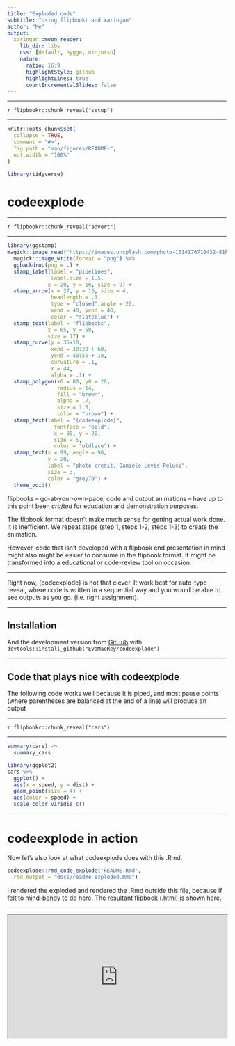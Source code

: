 ```yaml
---
title: "Exploded code"
subtitle: "Using flipbookr and xaringan"
author: "Me"
output:
  xaringan::moon_reader:
    lib_dir: libs
    css: [default, hygge, ninjutsu]
    nature:
      ratio: 16:9
      highlightStyle: github
      highlightLines: true
      countIncrementalSlides: false
---
```

<!-- README.md is generated from README.Rmd. Please edit that file -->

---

`r flipbookr::chunk_reveal("setup")`

---

```r
knitr::opts_chunk$set(
  collapse = TRUE,
  comment = "#>",
  fig.path = "man/figures/README-",
  out.width = "100%"
)

library(tidyverse)
```

# codeexplode

---

`r flipbookr::chunk_reveal("advert")`

---

```r
library(ggstamp)
magick::image_read("https://images.unsplash.com/photo-1614176710432-81bdf52f120f?ixid=MnwxMjA3fDB8MHxwaG90by1wYWdlfHx8fGVufDB8fHx8&ixlib=rb-1.2.1&auto=format&fit=crop&w=751&q=80") %>%
  magick::image_write(format = "png") %>%
  ggbackdrop(png = .) +
  stamp_label(label = "pipelines",
              label.size = 1.5,
             x = 20, y = 10, size = 9) +
  stamp_arrow(x = 27, y = 16, size = 4, 
              headlength = .1,
              type = "closed",angle = 20,
              xend = 48, yend = 40,
              color = "slateblue") + 
  stamp_text(label = "flipbooks",
             x = 65, y = 50, 
             size = 17) +
  stamp_curve(y = 35+10, 
              xend = 30:20 + 60, 
              yend = 40:50 + 10,
              curvature = .1, 
              x = 44,
              alpha = .1) + 
  stamp_polygon(x0 = 80, y0 = 20, 
                radius = 14,
                fill = "brown",
                alpha = .7,
                size = 1.5,
                color = "brown") + 
  stamp_text(label = "{codeexplode}",
               fontface = "bold",
               x = 80, y = 20,
               size = 5, 
               color = "oldlace") + 
  stamp_text(x = 99, angle = 90, 
             y = 20,
             label = "photo credit, Daniele Levis Pelusi",
             size = 3,
             color = "grey70") +
  theme_void()
```

<!-- badges: start -->
<!-- badges: end -->


flipbooks -- go-at-your-own-pace, code and output animations -- have up to this point been *crafted* for education and demonstration purposes.  


The flipbook format doesn't make much sense for getting actual work done.  It is inefficient.  We repeat steps (step 1, steps 1-2, steps 1-3) to create the animation.  

However, code that isn't developed with a flipbook end presentation in mind might also might be easier to consume in the flipbook format.  It might be transformed into a educational or code-review tool on occasion.  

---

Right now, {codeexplode} is not that clever.  It work best for auto-type reveal, where code is written in a sequential way and you would be able to see outputs as you go. (i.e. right assignment).

---

## Installation

And the development version from [GitHub](https://github.com/) with `devtools::install_github("EvaMaeRey/codeexplode")`

---


## Code that plays nice with codeexplode

The following code works well because it is piped, and most pause points (where parentheses are balanced at the end of a line) will produce an output

---

`r flipbookr::chunk_reveal("cars")`

---

```r
summary(cars) ->
  summary_cars

library(ggplot2) 
cars %>% 
  ggplot() + 
  aes(x = speed, y = dist) + 
  geom_point(size = 4) + 
  aes(color = speed) + 
  scale_color_viridis_c()

```

---

# codeexplode in action

Now let's also look at what codeexplode does with this .Rmd.  

``` r
codeexplode::rmd_code_explode("README.Rmd",
  rmd_output = "docs/readme_exploded.Rmd")
```  

I rendered the exploded and rendered the .Rmd outside this file, because if felt to mind-bendy to do here.  The resultant flipbook (.html) is shown here.

---

<div style="position:relative;padding-top:56.25%;">

<iframe src="https://evamaerey.github.io/codeexplode/readme_exploded.html" frameborder="2" webkitallowfullscreen mozallowfullscreen allowfullscreen style="position:absolute;top:0;left:0;width:100%;height:100%;" allowtransparency="true">
</iframe>

</div>




